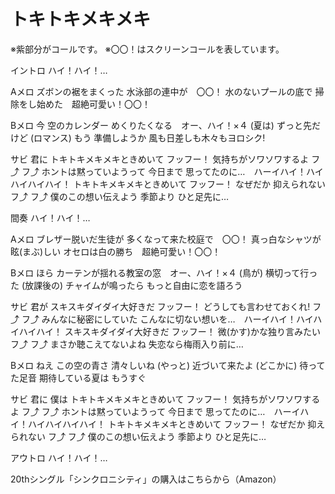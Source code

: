 # トキトキメキメキ

※紫部分がコールです。
※〇〇！はスクリーンコールを表しています。


イントロ
ハイ！ハイ！…

Aメロ
ズボンの裾をまくった
水泳部の連中が　〇〇！
水のないプールの底で
掃除をし始めた　超絶可愛い！〇〇！

Bメロ
今 空のカレンダー めくりたくなる　オー、ハイ！×４
(夏は) ずっと先だけど
(ロマンス) もう 準備しようか
風も日差しも木々もヨロシク!

サビ
君に
トキトキメキメキときめいて  フッフー！
気持ちがソワソワするよ  フ⤴ フ⤴ 
ホントは黙っていようって
今日まで 思ってたのに…　ハーイハイ！ハイハイハイハイ！
トキトキメキメキときめいて  フッフー！
なぜだか 抑えられない  フ⤴ フ⤴ 
僕のこの想い伝えよう
季節より ひと足先に…

 

間奏
ハイ！ハイ！…

Aメロ
ブレザー脱いだ生徒が
多くなって来た校庭で　〇〇！
真っ白なシャツが眩(まぶ)しい
オセロは白の勝ち　超絶可愛い！〇〇！

Bメロ
ほら カーテンが揺れる教室の窓　オー、ハイ！×４
(鳥が) 横切って行った
(放課後の) チャイムが鳴ったら
もっと自由に恋を語ろう

サビ
君が
スキスキダイダイ大好きだ  フッフー！
どうしても言わせておくれ!  フ⤴ フ⤴ 
みんなに秘密にしていた
こんなに切ない想いを…　ハーイハイ！ハイハイハイハイ！
スキスキダイダイ大好きだ  フッフー！
微(かす)かな独り言みたい  フ⤴ フ⤴ 
まさか聴こえてないよね
失恋なら梅雨入り前に…

 

 

Bメロ
ねえ この空の青さ 清々しいね
(やっと) 近づいて来たよ
(どこかに) 待ってた足音
期待している夏は もうすぐ

サビ
君に
僕は
トキトキメキメキときめいて  フッフー！
気持ちがソワソワするよ  フ⤴ フ⤴ 
ホントは黙っていようって
今日まで 思ってたのに…　ハーイハイ！ハイハイハイハイ！
トキトキメキメキときめいて  フッフー！
なぜだか 抑えられない  フ⤴ フ⤴ 
僕のこの想い伝えよう
季節より ひと足先に…

アウトロ
ハイ！ハイ！…

20thシングル「シンクロニシティ」の購入はこちらから（Amazon）